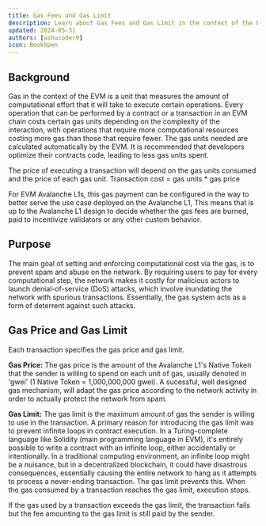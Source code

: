 ```yaml
---
title: Gas Fees and Gas Limit
description: Learn about Gas Fees and Gas Limit in the context of the EVM.
updated: 2024-05-31
authors: [ashucoder9]
icon: BookOpen
---
```


## Background

Gas in the context of the EVM is a unit that measures the amount of computational effort that it will take to execute certain operations. Every operation that can be performed by a contract or a transaction in an EVM chain costs certain gas units depending on the complexity of the interaction, with operations that require more computational resources costing more gas than those that require fewer. The gas units needed are calculated automatically by the EVM. It is recommended that developers optimize their contracts code, leading to less gas units spent.

The price of executing a transaction will depend on the gas units consumed and the price of each gas unit. Transaction cost = gas units * gas price

For EVM Avalanche L1s, this gas payment can be configured in the way to better serve the use case deployed on the Avalanche L1, This means that is up to the Avalanche L1 design to decide whether the gas fees are burned, paid to incentivize validators or any other custom behavior.

## Purpose

The main goal of setting and enforcing computational cost via the gas, is to prevent spam and abuse on the network. By requiring users to pay for every computational step, the network makes it costly for malicious actors to launch denial-of-service (DoS) attacks, which involve inundating the network with spurious transactions. Essentially, the gas system acts as a form of deterrent against such attacks.

## Gas Price and Gas Limit

Each transaction specifies the gas price and gas limit.

**Gas Price:** The gas price is the amount of the Avalanche L1's Native Token that the sender is willing to spend on each unit of gas, usually denoted in 'gwei' (1 Native Token = 1,000,000,000 gwei). A sucessful, well designed gas mechanism, will adapt the gas price according to the network activity in order to actually protect the network from spam.

**Gas Limit:** The gas limit is the maximum amount of gas the sender is willing to use in the transaction. A primary reason for introducing the gas limit was to prevent infinite loops in contract execution. In a Turing-complete language like Solidity (main programming language in EVM), it's entirely possible to write a contract with an infinite loop, either accidentally or intentionally. In a traditional computing environment, an infinite loop might be a nuisance, but in a decentralized blockchain, it could have disastrous consequences, essentially causing the entire network to hang as it attempts to process a never-ending transaction. The gas limit prevents this. When the gas consumed by a transaction reaches the gas limit, execution stops.

If the gas used by a transaction exceeds the gas limit, the transaction fails but the fee amounting to the gas limit is still paid by the sender.
